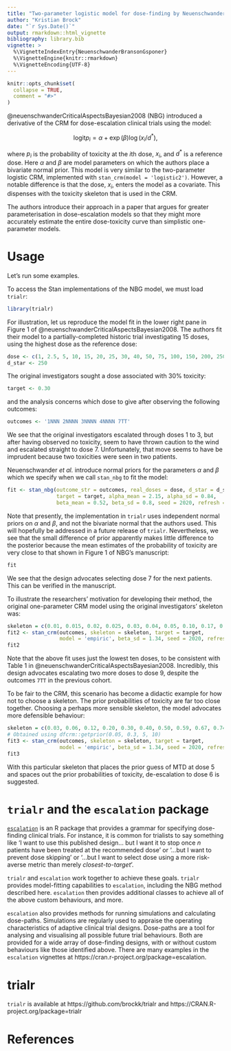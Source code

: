 ```yaml
---
title: "Two-parameter logistic model for dose-finding by Neuenschwander, Branson & Gsponer"
author: "Kristian Brock"
date: "`r Sys.Date()`"
output: rmarkdown::html_vignette
bibliography: library.bib
vignette: >
  %\VignetteIndexEntry{NeuenschwanderBransonGsponer}
  %\VignetteEngine{knitr::rmarkdown}
  %\VignetteEncoding{UTF-8}
---
```


```r
knitr::opts_chunk$set(
  collapse = TRUE,
  comment = "#>"
)
```

@neuenschwanderCriticalAspectsBayesian2008 (NBG) introduced a derivative of the CRM for dose-escalation clinical trials using the model:

$$ \text{logit} p_i = \alpha + \exp{(\beta)} \log{(x_i / d^*)}, $$

where $p_i$ is the probability of toxicity at the $i$th dose, $x_i$, and $d^*$ is a reference dose.
Here $\alpha$ and $\beta$ are model parameters on which the authors place a bivariate normal prior. 
This model is very similar to the two-parameter logistic CRM, implemented with `stan_crm(model = 'logistic2')`.
However, a notable difference is that the dose, $x_i$, enters the model as a covariate.
This dispenses with the toxicity skeleton that is used in the CRM.

The authors introduce their approach in a paper that argues for greater parameterisation in dose-escalation models so that they might more accurately estimate the entire dose-toxicity curve than simplistic one-parameter models.

# Usage
Let's run some examples. 

To access the Stan implementations of the NBG model, we must load `trialr`:
```r
library(trialr)
```

For illustration, let us reproduce the model fit in the lower right pane in Figure 1 of @neuenschwanderCriticalAspectsBayesian2008.
The authors fit their model to a partially-completed historic trial investigating 15 doses, using the highest dose as the reference dose:

```r
dose <- c(1, 2.5, 5, 10, 15, 20, 25, 30, 40, 50, 75, 100, 150, 200, 250)
d_star <- 250
```

The original investigators sought a dose associated with 30% toxicity:
```r
target <- 0.30
```

and the analysis concerns which dose to give after observing the following outcomes:
```r
outcomes <- '1NNN 2NNNN 3NNNN 4NNNN 7TT'
```

We see that the original investigators escalated through doses 1 to 3, but after having observed no toxicity, seem to have thrown caution to the wind and escalated straight to dose 7.
Unfortunately, that move seems to have be imprudent because two toxicities were seen in two patients.

Neuenschwander _et al._ introduce normal priors for the parameters $\alpha$ and $\beta$ which we specify when we call `stan_nbg` to fit the model:
```r
fit <- stan_nbg(outcome_str = outcomes, real_doses = dose, d_star = d_star,
                target = target, alpha_mean = 2.15, alpha_sd = 0.84,
                beta_mean = 0.52, beta_sd = 0.8, seed = 2020, refresh = 0)
```

Note that presently, the implementation in `trialr` uses independent normal priors on $\alpha$ and $\beta$, and not the bivariate normal that the authors used.
This will hopefully be addressed in a future release of `trialr`.
Nevertheless, we see that the small difference of prior apparently makes little difference to the posterior because the mean estimates of the probability of toxicity are very close to that shown in Figure 1 of NBG's manuscript:

```r
fit
```

We see that the design advocates selecting dose 7 for the next patients.
This can be verified in the manuscript.

To illustrate the researchers' motivation for developing their method, the original one-parameter CRM model using the original investigators' skeleton was:

```r
skeleton = c(0.01, 0.015, 0.02, 0.025, 0.03, 0.04, 0.05, 0.10, 0.17, 0.30)
fit2 <- stan_crm(outcomes, skeleton = skeleton, target = target, 
                 model = 'empiric', beta_sd = 1.34, seed = 2020, refresh = 0)
fit2
```

Note that the above fit uses just the lowest ten doses, to be consistent with Table 1 in @neuenschwanderCriticalAspectsBayesian2008.
Incredibly, this design advocates escalating two more doses to dose 9, despite the outcomes `7TT` in the previous cohort.

To be fair to the CRM, this scenario has become a didactic example for how not to choose a skeleton.
The prior probabilities of toxicity are far too close together.
Choosing a perhaps more sensible skeleton, the model advocates more defensible behaviour:

```r
skeleton = c(0.03, 0.06, 0.12, 0.20, 0.30, 0.40, 0.50, 0.59, 0.67, 0.74)
# Obtained using dfcrm::getprior(0.05, 0.3, 5, 10)
fit3 <- stan_crm(outcomes, skeleton = skeleton, target = target, 
                 model = 'empiric', beta_sd = 1.34, seed = 2020, refresh = 0)
fit3
```

With this particular skeleton that places the prior guess of MTD at dose 5 and spaces out the prior probabilities of toxicity, de-escalation to dose 6 is suggested.


# `trialr` and the `escalation` package
[`escalation`](https://cran.r-project.org/package=escalation) is an R package that provides a grammar for specifying dose-finding clinical trials.
For instance, it is common for trialists to say something like 'I want to use this published design... but I want it to stop once $n$ patients have been treated at the recommended dose' or '...but I want to prevent dose skipping' or '...but I want to select dose using a more risk-averse metric than merely _closest-to-target_'.

`trialr` and `escalation` work together to achieve these goals.
`trialr` provides model-fitting capabilities to `escalation`, including the NBG method described here.
`escalation` then provides additional classes to achieve all of the above custom behaviours, and more.

`escalation` also provides methods for running simulations and calculating dose-paths.
Simulations are regularly used to appraise the operating characteristics of adaptive clinical trial designs.
Dose-paths are a tool for analysing and visualising all possible future trial behaviours.
Both are provided for a wide array of dose-finding designs, with or without custom behaviours like those identified above.
There are many examples in the `escalation` vignettes at https://cran.r-project.org/package=escalation.

# trialr
`trialr` is available at https://github.com/brockk/trialr and https://CRAN.R-project.org/package=trialr 


# References
